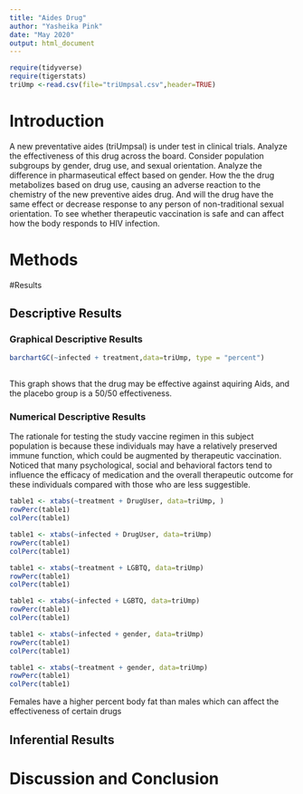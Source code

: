 ```yaml
---
title: "Aides Drug"
author: "Yasheika Pink"
date: "May 2020"
output: html_document
---
```


```r
require(tidyverse)
require(tigerstats)
triUmp <-read.csv(file="triUmpsal.csv",header=TRUE)
```

# Introduction

<!--In this section you explain what you are trying to show.  Where did the data come from?  What is the research or other question you are trying to answer?.  If you skimp in this section expect to be marked down in your grade. Paint a picture of the project a couple of paragraphs is expected!-->

A new  preventative aides (triUmpsal) is under test in clinical trials. Analyze the effectiveness of this drug across the board. Consider population subgroups by gender, drug use, and sexual orientation. Analyze the difference in pharmaseutical effect based on gender. How the the drug metabolizes based on drug use, causing an adverse reaction to the chemistry of the new preventive aides drug. And will the drug have the same effect or decrease response to any person of non-traditional sexual orientation. To see whether therapeutic vaccination is safe and can affect how the body responds to HIV infection.

# Methods

<!--Decide on your methods:  use "variable analysis" or other appropriate descriptors.  Make sure to choose at least one graphical method and at least one numerical method. Discuss what data manipulations may be needed for example subsetting or other binning procedures and what sort of graphical displays and inferential tools will be used!-->

#Results

<!--Divide this section into two sub-sections:  One for your descriptive  results and one for your inferential results.!-->

## Descriptive Results

### Graphical Descriptive Results

<!--Graphical results here.  Make sure to show your code.  Provide appropriate labels for axes, giving units if possible, and provide a good title for the graph, too.  Use the graphical results to describe the patterns if any that exist in the data as focused toward the research question. Bottom line is to explain the features of the graph that are relevant to conforming or departing to what is expected by your null hypothesis !-->

```r
barchartGC(~infected + treatment,data=triUmp, type = "percent")
            
```
This graph shows that the drug may be effective against aquiring Aids, and the placebo group is a 50/50 effectiveness.


### Numerical Descriptive Results

<!--Numerical results go here. Use the numerical results to describe the patterns if any that exist in the data as focused toward the research question!-->
The rationale for testing the study vaccine regimen in this subject population is because these individuals may have a relatively preserved immune function, which could be augmented by therapeutic vaccination. Noticed that many psychological, social and behavioral factors tend to influence the efficacy of medication and the overall therapeutic outcome for these individuals compared with those who are less suggestible.

```r
table1 <- xtabs(~treatment + DrugUser, data=triUmp, )
rowPerc(table1)
colPerc(table1)
```
```r
table1 <- xtabs(~infected + DrugUser, data=triUmp)
rowPerc(table1)
colPerc(table1)
```
```r
table1 <- xtabs(~treatment + LGBTQ, data=triUmp)
rowPerc(table1)
colPerc(table1)
```
```r
table1 <- xtabs(~infected + LGBTQ, data=triUmp)
rowPerc(table1)
colPerc(table1)
```
```r
table1 <- xtabs(~infected + gender, data=triUmp)
rowPerc(table1)
colPerc(table1)
```
```r
table1 <- xtabs(~treatment + gender, data=triUmp)
rowPerc(table1)
colPerc(table1)
```
Females have a higher percent body fat than males which can affect the effectiveness of certain drugs


## Inferential Results

<!--State hypothesis clearly.  Make sure your discussion of the inferential test covers all the aspects that the test output produces, such as test statistic, p-value etc.  Make a decision about the null hypothesis, explain the assumptions on which the selected test/procedure was based, and why the chosen procedure satisfys the assumptions and is appropriate to answer the research question!-->


# Discussion and Conclusion

<!--Discussion and conclusion here.  If you found a relationship be sure to consider whether the relationship occurs because one of the variavbles causes the other, or whether they perhasps are related for some other reason.  Watch the chapter 6 videos from the GeorgeTown videos collection.!-->
